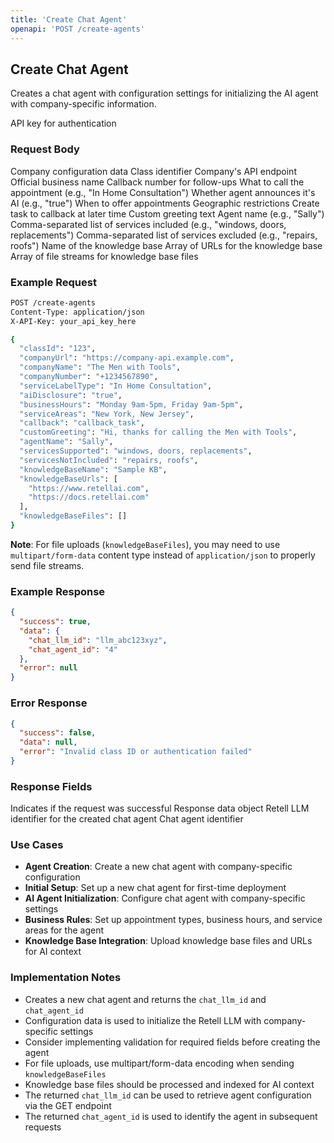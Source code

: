 ```yaml
---
title: 'Create Chat Agent'
openapi: 'POST /create-agents'
---
```


## Create Chat Agent

Creates a chat agent with configuration settings for initializing the AI agent with company-specific information.

<ParamField path="header" type="string" name="X-API-Key" required>
  API key for authentication
</ParamField>

### Request Body

<ParamField path="body" type="object" name="configData" required>
  Company configuration data
</ParamField>

<ParamField path="body" type="string" name="classId" required>
  Class identifier
</ParamField>

<ParamField path="body" type="string" name="companyUrl" required>
  Company's API endpoint
</ParamField>

<ParamField path="body" type="string" name="companyName" required>
  Official business name
</ParamField>

<ParamField path="body" type="string" name="companyNumber" required>
  Callback number for follow-ups
</ParamField>

<ParamField path="body" type="string" name="serviceLabelType">
  What to call the appointment (e.g., "In Home Consultation")
</ParamField>

<ParamField path="body" type="string" name="aiDisclosure">
  Whether agent announces it's AI (e.g., "true")
</ParamField>

<ParamField path="body" type="string" name="businessHours">
  When to offer appointments
</ParamField>

<ParamField path="body" type="string" name="serviceAreas">
  Geographic restrictions
</ParamField>

<ParamField path="body" type="string" name="callback">
  Create task to callback at later time
</ParamField>

<ParamField path="body" type="string" name="customGreeting">
  Custom greeting text
</ParamField>

<ParamField path="body" type="string" name="agentName">
  Agent name (e.g., "Sally")
</ParamField>

<ParamField path="body" type="string" name="servicesSupported">
  Comma-separated list of services included (e.g., "windows, doors, replacements")
</ParamField>

<ParamField path="body" type="string" name="servicesNotIncluded">
  Comma-separated list of services excluded (e.g., "repairs, roofs")
</ParamField>

<ParamField path="body" type="string" name="knowledgeBaseName">
  Name of the knowledge base
</ParamField>

<ParamField path="body" type="array" name="knowledgeBaseUrls">
  Array of URLs for the knowledge base
</ParamField>

<ParamField path="body" type="array" name="knowledgeBaseFiles">
  Array of file streams for knowledge base files
</ParamField>

### Example Request

```bash
POST /create-agents
Content-Type: application/json
X-API-Key: your_api_key_here

{
  "classId": "123",
  "companyUrl": "https://company-api.example.com",
  "companyName": "The Men with Tools",
  "companyNumber": "+1234567890",
  "serviceLabelType": "In Home Consultation",
  "aiDisclosure": "true",
  "businessHours": "Monday 9am-5pm, Friday 9am-5pm",
  "serviceAreas": "New York, New Jersey",
  "callback": "callback_task",
  "customGreeting": "Hi, thanks for calling the Men with Tools",
  "agentName": "Sally",
  "servicesSupported": "windows, doors, replacements",
  "servicesNotIncluded": "repairs, roofs",
  "knowledgeBaseName": "Sample KB",
  "knowledgeBaseUrls": [
    "https://www.retellai.com",
    "https://docs.retellai.com"
  ],
  "knowledgeBaseFiles": []
}
```

**Note**: For file uploads (`knowledgeBaseFiles`), you may need to use `multipart/form-data` content type instead of `application/json` to properly send file streams.

### Example Response

```json
{
  "success": true,
  "data": {
    "chat_llm_id": "llm_abc123xyz",
    "chat_agent_id": "4"
  },
  "error": null
}
```

### Error Response

```json
{
  "success": false,
  "data": null,
  "error": "Invalid class ID or authentication failed"
}
```

### Response Fields

<ParamField path="response" type="boolean" name="success">
  Indicates if the request was successful
</ParamField>

<ParamField path="response" type="object" name="data">
  Response data object
</ParamField>

<ParamField path="response" type="string" name="data.chat_llm_id">
  Retell LLM identifier for the created chat agent
</ParamField>

<ParamField path="response" type="string" name="data.chat_agent_id">
  Chat agent identifier
</ParamField>

### Use Cases

- **Agent Creation**: Create a new chat agent with company-specific configuration
- **Initial Setup**: Set up a new chat agent for first-time deployment
- **AI Agent Initialization**: Configure chat agent with company-specific settings
- **Business Rules**: Set up appointment types, business hours, and service areas for the agent
- **Knowledge Base Integration**: Upload knowledge base files and URLs for AI context

### Implementation Notes

- Creates a new chat agent and returns the `chat_llm_id` and `chat_agent_id`
- Configuration data is used to initialize the Retell LLM with company-specific settings
- Consider implementing validation for required fields before creating the agent
- For file uploads, use multipart/form-data encoding when sending `knowledgeBaseFiles`
- Knowledge base files should be processed and indexed for AI context
- The returned `chat_llm_id` can be used to retrieve agent configuration via the GET endpoint
- The returned `chat_agent_id` is used to identify the agent in subsequent requests
